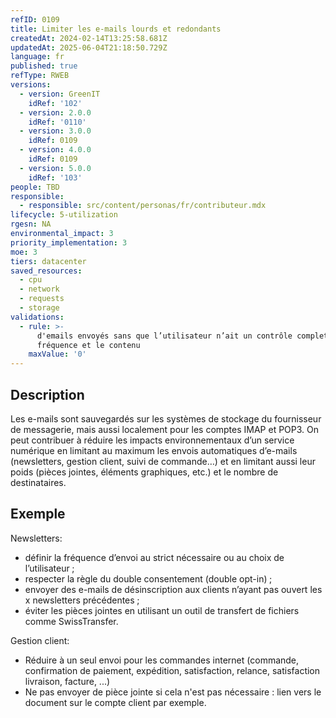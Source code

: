 ```yaml
---
refID: 0109
title: Limiter les e-mails lourds et redondants
createdAt: 2024-02-14T13:25:58.681Z
updatedAt: 2025-06-04T21:18:50.729Z
language: fr
published: true
refType: RWEB
versions:
  - version: GreenIT
    idRef: '102'
  - version: 2.0.0
    idRef: '0110'
  - version: 3.0.0
    idRef: 0109
  - version: 4.0.0
    idRef: 0109
  - version: 5.0.0
    idRef: '103'
people: TBD
responsible:
  - responsible: src/content/personas/fr/contributeur.mdx
lifecycle: 5-utilization
rgesn: NA
environmental_impact: 3
priority_implementation: 3
moe: 3
tiers: datacenter
saved_resources:
  - cpu
  - network
  - requests
  - storage
validations:
  - rule: >-
      d'emails envoyés sans que l’utilisateur n’ait un contrôle complet sur la
      fréquence et le contenu
    maxValue: '0'
---
```


## Description

Les e-mails sont sauvegardés sur les systèmes de stockage du fournisseur de messagerie, mais aussi localement pour les comptes IMAP et POP3. On peut contribuer à réduire les impacts environnementaux d’un service numérique en limitant au maximum les envois automatiques d’e-mails (newsletters, gestion client, suivi de commande…) et en limitant aussi leur poids (pièces jointes, éléments graphiques, etc.) et le nombre de destinataires.

## Exemple

Newsletters:

* définir la fréquence d’envoi au strict nécessaire ou au choix de l’utilisateur ;
* respecter la règle du double consentement (double opt-in) ;
* envoyer des e-mails de désinscription aux clients n’ayant pas ouvert les x newsletters précédentes ;
* éviter les pièces jointes en utilisant un outil de transfert de fichiers comme  SwissTransfer.

Gestion client:

* Réduire à un seul envoi pour les commandes internet (commande, confirmation de paiement, expédition, satisfaction, relance, satisfaction livraison, facture, ...)
* Ne pas envoyer de pièce jointe si cela n'est pas nécessaire : lien vers le document sur le compte client par exemple.
